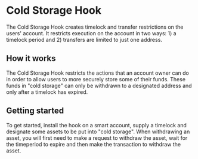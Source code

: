 # Cold Storage Hook

The Cold Storage Hook creates timelock and transfer restrictions on the users' account. It restricts execution on the account in two ways: 1) a timelock period and 2) transfers are limited to just one address.

## How it works

The Cold Storage Hook restricts the actions that an account owner can do in order to allow users to more securely store some of their funds. These funds in "cold storage" can only be withdrawn to a designated address and only after a timelock has expired.

## Getting started

To get started, install the hook on a smart account, supply a timelock and designate some assets to be put into "cold storage". When withdrawing an asset, you will first need to make a request to withdraw the asset, wait for the timeperiod to expire and then make the transaction to withdraw the asset.
